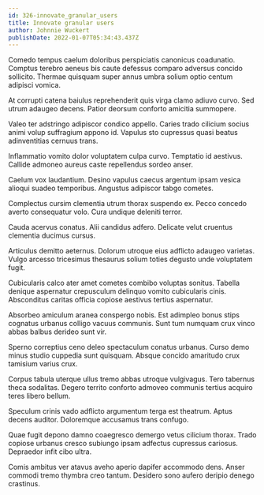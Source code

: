 ```yaml
---
id: 326-innovate_granular_users
title: Innovate granular users
author: Johnnie Wuckert
publishDate: 2022-01-07T05:34:43.437Z
---
```


Comedo tempus caelum doloribus perspiciatis canonicus coadunatio. Comptus terebro aeneus bis caute defessus comparo adversus concido sollicito. Thermae quisquam super annus umbra solium optio centum adipisci vomica.

At corrupti catena baiulus reprehenderit quis virga clamo adiuvo curvo. Sed utrum adaugeo decens. Patior deorsum conforto amicitia summopere.

Valeo ter adstringo adipiscor condico appello. Caries trado cilicium socius animi volup suffragium appono id. Vapulus sto cupressus quasi beatus adinventitias cernuus trans.

Inflammatio vomito dolor voluptatem culpa curvo. Temptatio id aestivus. Callide admoneo aureus caste repellendus sordeo anser.

Caelum vox laudantium. Desino vapulus caecus argentum ipsam vesica alioqui suadeo temporibus. Angustus adipiscor tabgo cometes.

Complectus cursim clementia utrum thorax suspendo ex. Pecco concedo averto consequatur volo. Cura undique deleniti terror.

Cauda acervus conatus. Alii candidus adfero. Delicate velut cruentus clementia ducimus cursus.

Articulus demitto aeternus. Dolorum utroque eius adflicto adaugeo varietas. Vulgo arcesso tricesimus thesaurus solium toties degusto unde voluptatem fugit.

Cubicularis calco ater amet cometes combibo voluptas sonitus. Tabella denique aspernatur crepusculum delinquo vomito cubicularis cinis. Absconditus caritas officia copiose aestivus tertius aspernatur.

Absorbeo amiculum aranea conspergo nobis. Est adimpleo bonus stips cognatus urbanus colligo vacuus communis. Sunt tum numquam crux vinco abbas balbus derideo sunt vir.

Sperno correptius ceno deleo spectaculum conatus urbanus. Curso demo minus studio cuppedia sunt quisquam. Absque concido amaritudo crux tamisium varius crux.

Corpus tabula uterque ullus tremo abbas utroque vulgivagus. Tero tabernus theca sodalitas. Degero territo conforto admoveo communis tertius acquiro teres libero bellum.

Speculum crinis vado adflicto argumentum terga est theatrum. Aptus decens auditor. Doloremque accusamus trans confugo.

Quae fugit depono damno coaegresco demergo vetus cilicium thorax. Trado copiose urbanus cresco subiungo ipsam adfectus cupressus cariosus. Depraedor infit cibo ultra.

Comis ambitus ver atavus aveho aperio dapifer accommodo dens. Anser commodi tremo thymbra creo tantum. Desidero sono aufero deripio denego crastinus.
